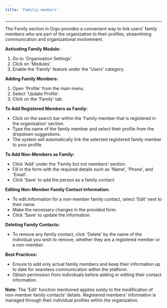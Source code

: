 ```yaml
---
title: 'Familiy members'
---
```


---

The Family section in Orgo provides a convenient way to link users' family members who are part of the organization to their profiles, streamlining communication and organizational involvement.

**Activating Family Module:**

1. Go to 'Organisation Settings'.
2. Click on 'Modules'.
3. Enable the 'Family' feature under the 'Users' category.

**Adding Family Members:**

1. Open 'Profile' from the main menu.
2. Select 'Update Profile'.
3. Click on the 'Family' tab.

**To Add Registered Members as Family:**

* Click on the search bar within the 'Family member that is registered in the organisation' section.
* Type the name of the family member and select their profile from the dropdown suggestions.
* The system will automatically link the selected registered family member to your profile.

**To Add Non-Members as Family:**

* Click 'Add' under the 'Family but not members' section.
* Fill in the form with the required details such as 'Name', 'Phone', and 'Email'.
* Click 'Save' to add the person as a family contact.

**Editing Non-Member Family Contact Information:**

* To edit information for a non-member family contact, select 'Edit' next to their name.
* Make the necessary changes in the provided form.
* Click 'Save' to update the information.

**Deleting Family Contacts:**

* To remove any family contact, click 'Delete' by the name of the individual you wish to remove, whether they are a registered member or a non-member.

**Best Practices:**

* Ensure to add only actual family members and keep their information up to date for seamless communication within the platform.
* Obtain permission from individuals before adding or editing their contact information.

**Note:** The 'Edit' function mentioned applies solely to the modification of non-member family contacts' details. Registered members' information is managed through their individual profiles within the organization.